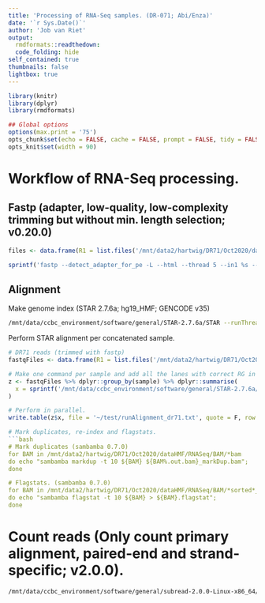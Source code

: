 ```yaml
---
title: 'Processing of RNA-Seq samples. (DR-071; Abi/Enza)'
date: '`r Sys.Date()`'
author: 'Job van Riet'
output:
  rmdformats::readthedown:
  code_folding: hide
self_contained: true
thumbnails: false
lightbox: true
---
```



```r
library(knitr)
library(dplyr)
library(rmdformats)

## Global options
options(max.print = '75')
opts_chunk$set(echo = FALSE, cache = FALSE, prompt = FALSE, tidy = FALSE, comment = NA, message = FALSE, warning = FALSE)
opts_knit$set(width = 90)
```

# Workflow of RNA-Seq processing.

## Fastp (adapter, low-quality, low-complexity trimming but without min. length selection; v0.20.0)
```R
files <- data.frame(R1 = list.files('/mnt/data2/hartwig/DR71/Oct2020/dataHMF/RNASeq/fastq/', pattern = 'R1.*fastq.gz', recursive = T, full.names = T), stringsAsFactors = F) %>% dplyr::mutate(R2 = gsub('_R1_', '_R2_', R1), outR1 = file.path('/mnt/data2/hartwig/DR71/Oct2020/dataHMF/RNASeq/trimmedReads/', gsub('.fastq.gz', '_fastpTrimmed.fastq.gz', basename(R1))), outR2 = file.path('/mnt/data2/hartwig/DR71/Oct2020/dataHMF/RNASeq/trimmedReads/', gsub('.fastq.gz', '_fastpTrimmed.fastq.gz', basename(R2))))

sprintf('fastp --detect_adapter_for_pe -L --html --thread 5 --in1 %s --in2 %s --out1 %s  --out2 %s', files$R1, files$R2, files$outR1, files$outR2) %>% write.table(., file = 'runTrimming.txt', quote = F, row.names = F, col.names = F)
```

## Alignment

Make genome index (STAR 2.7.6a; hg19_HMF; GENCODE v35)
```bash
/mnt/data/ccbc_environment/software/general/STAR-2.7.6a/STAR --runThreadN 50 --runMode genomeGenerate --genomeDir /mnt/data/ccbc_environment/general/genomes/hsapiens/hg19_HMF/indexSTAR_Gencode35/ --genomeFastaFiles /mnt/data/ccbc_environment/general/genomes/hsapiens/hg19_HMF/Homo_sapiens.GRCh37.GATK.illumina.fasta --sjdbGTFfile /mnt/data/ccbc_environment/general/annotation/hg19/GENCODE/noChrPrefix_gencode.v35lift37.annotation.gtf
```

Perform STAR alignment per concatenated sample.
```R
# DR71 reads (trimmed with fastp)
fastqFiles <- data.frame(R1 = list.files('/mnt/data2/hartwig/DR71/Oct2020/dataHMF/RNASeq/trimmedReads/', pattern = '_R1_.*fastq.gz', full.names = T), stringsAsFactors = F) %>% dplyr::mutate(R2 = gsub('_R1_','_R2_', R1), sample = gsub('_.*','',basename(R1)), readGroupID = gsub('_R1_.*fastpTrimmed.fastq.gz','',basename(R1)), outFile = sprintf('/mnt/data2/hartwig/DR71/Oct2020/dataHMF/RNASeq/BAM/%s_', sample))

# Make one command per sample and add all the lanes with correct RG in command.
z <- fastqFiles %>% dplyr::group_by(sample) %>% dplyr::summarise(
  x = sprintf('/mnt/data/ccbc_environment/software/general/STAR-2.7.6a/STAR --genomeDir /mnt/data/ccbc_environment/general/genomes/hsapiens/hg19_HMF/indexSTAR_Gencode35/ --readFilesIn %s %s --readFilesCommand zcat --outFileNamePrefix %s --outSAMtype BAM SortedByCoordinate --outSAMunmapped Within --outSAMattributes All --outFilterMultimapNmax 10 --outFilterMismatchNmax 3 --limitOutSJcollapsed 3000000 --chimSegmentMin 10 --chimOutType WithinBAM SoftClip --chimJunctionOverhangMin 10 --chimSegmentReadGapMax 3 --chimScoreMin 1 --chimScoreDropMax 30 --chimScoreJunctionNonGTAG 0 --chimScoreSeparation 1 --outFilterScoreMinOverLread 0.33 --outFilterMatchNminOverLread 0.33 --outFilterMatchNmin 35 --alignSplicedMateMapLminOverLmate 0.33 --alignSplicedMateMapLmin 35 --alignSJstitchMismatchNmax 5 -1 5 5 --twopassMode Basic --twopass1readsN -1 --runThreadN 10 --limitBAMsortRAM 10000000000 --quantMode TranscriptomeSAM --outSAMattrRGline %s', paste(R1, collapse = ','), paste(R2, collapse = ','), unique(outFile), paste0(sprintf('ID:%s', readGroupID), collapse = ' , '))
)

# Perform in parallel.
write.table(z$x, file = '~/test/runAlignment_dr71.txt', quote = F, row.names = F, col.names = F)

# Mark duplicates, re-index and flagstats.
```bash
# Mark duplicates (sambamba 0.7.0)
for BAM in /mnt/data2/hartwig/DR71/Oct2020/dataHMF/RNASeq/BAM/*bam
do echo "sambamba markdup -t 10 ${BAM} ${BAM%.out.bam}_markDup.bam";
done

# Flagstats. (sambamba 0.7.0)
for BAM in /mnt/data2/hartwig/DR71/Oct2020/dataHMF/RNASeq/BAM/*sorted*_markDup.bam
do echo "sambamba flagstat -t 10 ${BAM} > ${BAM}.flagstat";
done
```

# Count reads (Only count primary alignment, paired-end and strand-specific; v2.0.0).
```bash
/mnt/data/ccbc_environment/software/general/subread-2.0.0-Linux-x86_64/featureCounts -T 50 -t exon -g gene_id --primary -p -s 2 -a /mnt/data/ccbc_environment/general/annotation/hg19/GENCODE/noChrPrefix_VEP_gencode.v35lift37.annotation.gtf -o /mnt/data2/hartwig/DR71/Oct2020/dataHMF/RNASeq/counts/DR71_RNA.counts /mnt/data2/hartwig/DR71/Oct2020/dataHMF/RNASeq/BAM/*sorted*markDup.bam
```
